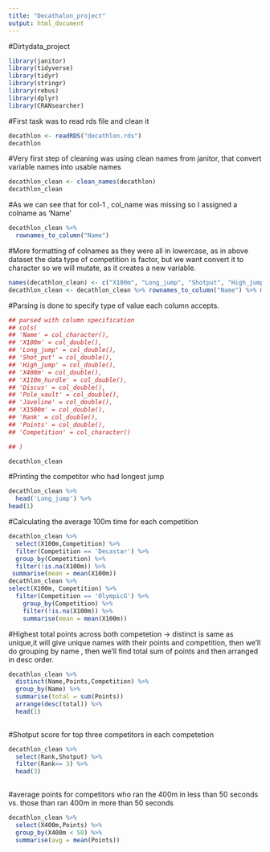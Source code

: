 ```yaml
---
title: "Decathalon_project"
output: html_document
---
```

#Dirtydata_project
```r
library(janitor)
library(tidyverse)
library(tidyr)
library(stringr)
library(rebus)
library(dplyr)
library(CRANsearcher)
```

#First task was to read rds file and clean it
```r
decathlon <- readRDS("decathlon.rds")
decathlon
```
#Very first step of cleaning was using clean names from janitor, that convert variable names into usable names
```r
decathlon_clean <- clean_names(decathlon)
decathlon_clean
```
#As we can see that for col-1 , col_name was missing so I assigned a colname as 'Name'
```r
decathlon_clean %>%
  rownames_to_column("Name")
```
#More formatting of colnames as they were all in lowercase, as in above dataset the data type of competition is factor, but we want convert it to character so we will mutate, as it creates a new variable.
```r
names(decathlon_clean) <- c("X100m", "Long_jump", "Shotput", "High_jump", "X400m","X110m_Hurdle", "Discus","Pole_vault", "Javelin" , "X1500m", "Rank", "Points", "Competition") 
decathlon_clean <- decathlon_clean %>% rownames_to_column("Name") %>% mutate(Competition = as.character(Competition))
```
#Parsing is done to specify type of value each column accepts.
```r
## parsed with column specification
## cols(
## 'Name' = col_character(),
## 'X100m' = col_double(),
## 'Long_jump' = col_double(),
## 'Shot_put' = col_double(),
## 'High_jump' = col_double(),
## 'X400m' = col_double(),
## 'X110m_hurdle' = col_double(),
## 'Discus' = col_double(),
## 'Pole_vault' = col_double(),
## 'Javeline' = col_double(),
## 'X1500m' = col_double(),
## 'Rank' = col_double(),
## 'Points' = col_double(),
## 'Competition' = col_character()

## )
```

```r
decathlon_clean 
```
#Printing the competitor who had longest jump 
```r
decathlon_clean %>%
  head('Long_jump') %>%
head(1)
```
#Calculating the average 100m time for each competition
```r
decathlon_clean %>%
  select(X100m,Competition) %>%
  filter(Competition == 'Decastar') %>%
  group_by(Competition) %>%
  filter(!is.na(X100m)) %>%
 summarise(mean = mean(X100m)) 
decathlon_clean %>%
select(X100m, Competition) %>%
  filter(Competition == 'OlympicG') %>%
    group_by(Competition) %>%
    filter(!is.na(X100m)) %>%
    summarise(mean = mean(X100m))
```
#Highest total points across both competetion ->  distinct is same as unique,it will give unique names with their points and competition, then we'll do grouping by name , then we'll find total sum of points and then arranged in desc order.
```r
decathlon_clean %>%
  distinct(Name,Points,Competition) %>% 
  group_by(Name) %>%
  summarise(total = sum(Points)) 
  arrange(desc(total)) %>%
  head(1)
  

```
#Shotput score for top three competitors in each competetion
```r
decathlon_clean %>%
  select(Rank,Shotput) %>%
  filter(Rank<= 3) %>%
  head(3)
    
```

#average points for competitors who ran the 400m in less than 50 seconds vs. those than ran 400m in more than 50 seconds

```r
decathlon_clean %>%
  select(X400m,Points) %>%
  group_by(X400m < 50) %>%
  summarise(avg = mean(Points))

```













